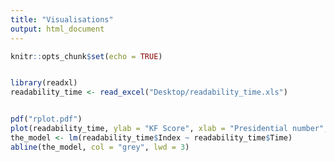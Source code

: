 ```yaml
---
title: "Visualisations"
output: html_document
---
```


```r
knitr::opts_chunk$set(echo = TRUE)
```


```r


```


```r
library(readxl)
readability_time <- read_excel("Desktop/readability_time.xls")


pdf("rplot.pdf") 
plot(readability_time, ylab = "KF Score", xlab = "Presidential number", pch = 1, cex= 1.5)
the_model <- lm(readability_time$Index ~ readability_time$Time)
abline(the_model, col = "grey", lwd = 3)



```


